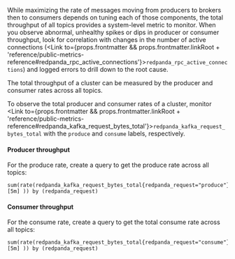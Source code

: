 
While maximizing the rate of messages moving from producers to brokers then to consumers depends on tuning each of those components, the total throughput of all topics provides a system-level metric to monitor. When you observe abnormal, unhealthy spikes or dips in producer or consumer throughput, look for correlation with changes in the number of active connections (<Link to={props.frontmatter && props.frontmatter.linkRoot + 'reference/public-metrics-reference#redpanda_rpc_active_connections'}>`redpanda_rpc_active_connections`</Link>) and logged errors to drill down to the root cause.

The total throughput of a cluster can be measured by the producer and consumer rates across all topics.

To observe the total producer and consumer rates of a cluster, monitor <Link to={props.frontmatter && props.frontmatter.linkRoot + 'reference/public-metrics-reference#redpanda_kafka_request_bytes_total'}>`redpanda_kafka_request_bytes_total`</Link> with the `produce` and `consume` labels, respectively. 

#### Producer throughput

For the produce rate, create a query to get the produce rate across all topics:

```
sum(rate(redpanda_kafka_request_bytes_total{redpanda_request="produce"} [5m] )) by (redpanda_request)
```

#### Consumer throughput

For the consume rate, create a query to get the total consume rate across all topics:

```
sum(rate(redpanda_kafka_request_bytes_total{redpanda_request="consume"} [5m] )) by (redpanda_request)
```
